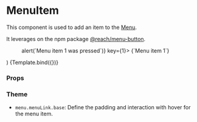 
<Meta title="Components/Menu/MenuItem" component={MenuItem} />

# MenuItem

This component is used to add an item to the [Menu](/docs/components-menu-menu--default-story).

It leverages on the npm package [@reach/menu-button](https://www.npmjs.com/package/@reach/menu-button).

  <Menu menuLabel="Menu" text="Menu" className="lg:bg-primary">
    <MenuItem onClick={() => alert(`Menu item 1 was pressed`)} key={1}>
      {`Menu item 1`}
    </MenuItem>
  </Menu>
)

<Canvas>
  <Story name="Default">{Template.bind({})}</Story>
</Canvas>

### Props

<ArgsTable story="Default" />

### Theme

- `menu.menuLink.base`: Define the padding and interaction with hover for the menu item.
